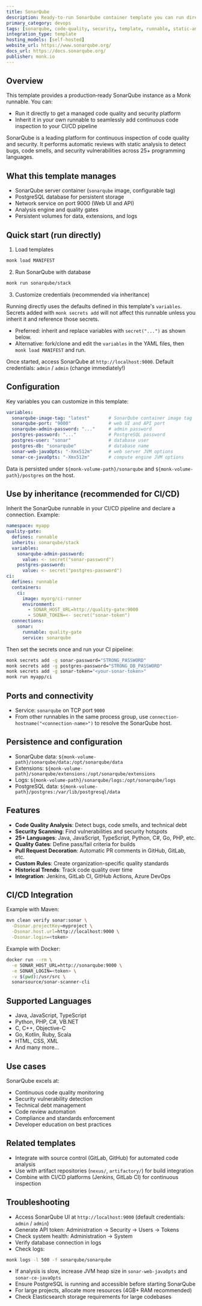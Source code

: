 ```yaml
---
title: SonarQube
description: Ready-to-run SonarQube container template you can run directly or inherit to integrate continuous code quality inspection into your stack.
primary_category: devops
tags: [sonarqube, code-quality, security, template, runnable, static-analysis, testing, ci-cd]
integration_type: template
hosting_models: [self-hosted]
website_url: https://www.sonarqube.org/
docs_url: https://docs.sonarqube.org/
publisher: monk.io
---
```


## Overview

This template provides a production‑ready SonarQube instance as a Monk runnable. You can:

- Run it directly to get a managed code quality and security platform
- Inherit it in your own runnable to seamlessly add continuous code inspection to your CI/CD pipeline

SonarQube is a leading platform for continuous inspection of code quality and security. It performs automatic reviews with static analysis to detect bugs, code smells, and security vulnerabilities across 25+ programming languages.

## What this template manages

- SonarQube server container (`sonarqube` image, configurable tag)
- PostgreSQL database for persistent storage
- Network service on port 9000 (Web UI and API)
- Analysis engine and quality gates
- Persistent volumes for data, extensions, and logs

## Quick start (run directly)

1) Load templates

```bash
monk load MANIFEST
```

2) Run SonarQube with database

```bash
monk run sonarqube/stack
```

3) Customize credentials (recommended via inheritance)

Running directly uses the defaults defined in this template's `variables`. Secrets added with `monk secrets add` will not affect this runnable unless you inherit it and reference those secrets.

- Preferred: inherit and replace variables with `secret("...")` as shown below.
- Alternative: fork/clone and edit the `variables` in the YAML files, then `monk load MANIFEST` and run.

Once started, access SonarQube at `http://localhost:9000`. Default credentials: `admin` / `admin` (change immediately!)

## Configuration

Key variables you can customize in this template:

```yaml
variables:
  sonarqube-image-tag: "latest"       # SonarQube container image tag
  sonarqube-port: "9000"              # web UI and API port
  sonarqube-admin-password: "..."     # admin password
  postgres-password: "..."            # PostgreSQL password
  postgres-user: "sonar"              # database user
  postgres-db: "sonarqube"            # database name
  sonar-web-javaOpts: "-Xmx512m"      # web server JVM options
  sonar-ce-javaOpts: "-Xmx512m"       # compute engine JVM options
```

Data is persisted under `${monk-volume-path}/sonarqube` and `${monk-volume-path}/postgres` on the host.

## Use by inheritance (recommended for CI/CD)

Inherit the SonarQube runnable in your CI/CD pipeline and declare a connection. Example:

```yaml
namespace: myapp
quality-gate:
  defines: runnable
  inherits: sonarqube/stack
  variables:
    sonarqube-admin-password:
      value: <- secret("sonar-password")
    postgres-password:
      value: <- secret("postgres-password")
ci:
  defines: runnable
  containers:
    ci:
      image: myorg/ci-runner
      environment:
        - SONAR_HOST_URL=http://quality-gate:9000
        - SONAR_TOKEN=<- secret("sonar-token")
  connections:
    sonar:
      runnable: quality-gate
      service: sonarqube
```

Then set the secrets once and run your CI pipeline:

```bash
monk secrets add -g sonar-password="STRONG_PASSWORD"
monk secrets add -g postgres-password="STRONG_DB_PASSWORD"
monk secrets add -g sonar-token="<your-sonar-token>"
monk run myapp/ci
```

## Ports and connectivity

- Service: `sonarqube` on TCP port `9000`
- From other runnables in the same process group, use `connection-hostname("<connection-name>")` to resolve the SonarQube host.

## Persistence and configuration

- SonarQube data: `${monk-volume-path}/sonarqube/data:/opt/sonarqube/data`
- Extensions: `${monk-volume-path}/sonarqube/extensions:/opt/sonarqube/extensions`
- Logs: `${monk-volume-path}/sonarqube/logs:/opt/sonarqube/logs`
- PostgreSQL data: `${monk-volume-path}/postgres:/var/lib/postgresql/data`

## Features

- **Code Quality Analysis**: Detect bugs, code smells, and technical debt
- **Security Scanning**: Find vulnerabilities and security hotspots
- **25+ Languages**: Java, JavaScript, TypeScript, Python, C#, Go, PHP, etc.
- **Quality Gates**: Define pass/fail criteria for builds
- **Pull Request Decoration**: Automatic PR comments in GitHub, GitLab, etc.
- **Custom Rules**: Create organization-specific quality standards
- **Historical Trends**: Track code quality over time
- **Integration**: Jenkins, GitLab CI, GitHub Actions, Azure DevOps

## CI/CD Integration

Example with Maven:

```bash
mvn clean verify sonar:sonar \
  -Dsonar.projectKey=myproject \
  -Dsonar.host.url=http://localhost:9000 \
  -Dsonar.login=<token>
```

Example with Docker:

```bash
docker run --rm \
  -e SONAR_HOST_URL=http://sonarqube:9000 \
  -e SONAR_LOGIN=<token> \
  -v $(pwd):/usr/src \
  sonarsource/sonar-scanner-cli
```

## Supported Languages

- Java, JavaScript, TypeScript
- Python, PHP, C#, VB.NET
- C, C++, Objective-C
- Go, Kotlin, Ruby, Scala
- HTML, CSS, XML
- And many more...

## Use cases

SonarQube excels at:
- Continuous code quality monitoring
- Security vulnerability detection
- Technical debt management
- Code review automation
- Compliance and standards enforcement
- Developer education on best practices


## Related templates

- Integrate with source control (GitLab, GitHub) for automated code analysis
- Use with artifact repositories (`nexus/`, `artifactory/`) for build integration
- Combine with CI/CD platforms (Jenkins, GitLab CI) for continuous inspection

## Troubleshooting

- Access SonarQube UI at `http://localhost:9000` (default credentials: `admin` / `admin`)
- Generate API token: Administration → Security → Users → Tokens
- Check system health: Administration → System
- Verify database connection in logs
- Check logs:

```bash
monk logs -l 500 -f sonarqube/sonarqube
```

- If analysis is slow, increase JVM heap size in `sonar-web-javaOpts` and `sonar-ce-javaOpts`
- Ensure PostgreSQL is running and accessible before starting SonarQube
- For large projects, allocate more resources (4GB+ RAM recommended)
- Check Elasticsearch storage requirements for large codebases
